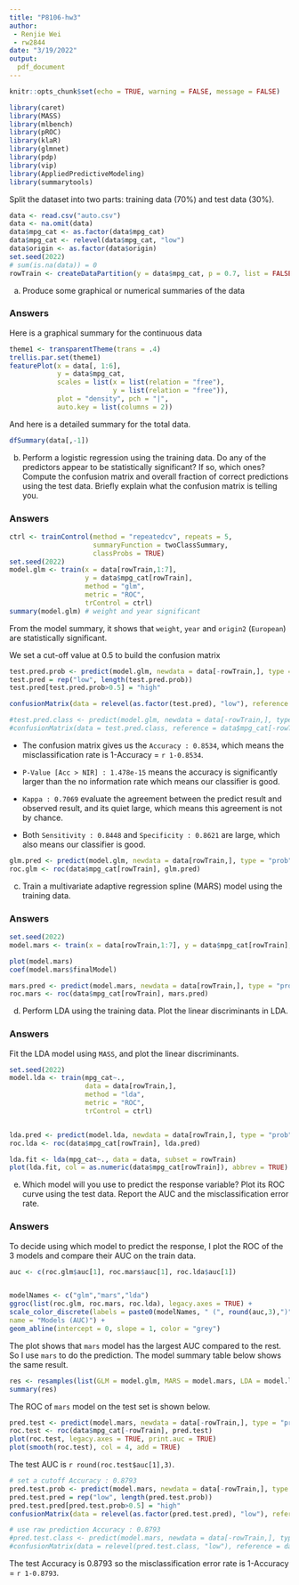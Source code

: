 ```yaml
---
title: "P8106-hw3"
author: 
 - Renjie Wei
 - rw2844
date: "3/19/2022"
output:
  pdf_document
---
```


```r
knitr::opts_chunk$set(echo = TRUE, warning = FALSE, message = FALSE)
```
```r
library(caret)
library(MASS)
library(mlbench)
library(pROC)
library(klaR)
library(glmnet)
library(pdp)
library(vip)
library(AppliedPredictiveModeling)
library(summarytools)
```


Split the dataset into two parts: training data (70%) and test data (30%).
```r
data <- read.csv("auto.csv")
data <- na.omit(data)
data$mpg_cat <- as.factor(data$mpg_cat)
data$mpg_cat <- relevel(data$mpg_cat, "low")
data$origin <- as.factor(data$origin)
set.seed(2022)
# sum(is.na(data)) = 0
rowTrain <- createDataPartition(y = data$mpg_cat, p = 0.7, list = FALSE)
```


(a) Produce some graphical or numerical summaries of the data

### Answers

Here is a graphical summary for the continuous data
```r
theme1 <- transparentTheme(trans = .4)
trellis.par.set(theme1)
featurePlot(x = data[, 1:6], 
            y = data$mpg_cat,
            scales = list(x = list(relation = "free"), 
                          y = list(relation = "free")),
            plot = "density", pch = "|", 
            auto.key = list(columns = 2))

```

And here is a detailed summary for the total data.
```r
dfSummary(data[,-1])
```


(b) Perform a logistic regression using the training data. Do any of the predictors appear to be statistically significant? If so, which ones? Compute the confusion matrix and overall fraction of correct predictions using the test data. Briefly explain what the confusion matrix is telling you.

### Answers

```r
ctrl <- trainControl(method = "repeatedcv", repeats = 5,
                     summaryFunction = twoClassSummary,
                     classProbs = TRUE)
set.seed(2022)
model.glm <- train(x = data[rowTrain,1:7],
                   y = data$mpg_cat[rowTrain],
                   method = "glm",
                   metric = "ROC",
                   trControl = ctrl)
summary(model.glm) # weight and year significant
```
From the model summary, it shows that `weight`, `year` and `origin2` (`European`) are statistically significant.


We set a cut-off value at 0.5 to build the confusion matrix
```r
test.pred.prob <- predict(model.glm, newdata = data[-rowTrain,], type = "prob")[,2]
test.pred = rep("low", length(test.pred.prob))
test.pred[test.pred.prob>0.5] = "high"

confusionMatrix(data = relevel(as.factor(test.pred), "low"), reference = data$mpg_cat[-rowTrain], positive = "high")

#test.pred.class <- predict(model.glm, newdata = data[-rowTrain,], type = "raw")
#confusionMatrix(data = test.pred.class, reference = data$mpg_cat[-rowTrain], positive = "high")
```
- The confusion matrix gives us the `Accuracy : 0.8534 `, which means the misclassification rate is 1-Accuracy = `r 1-0.8534`. 

- `P-Value [Acc > NIR] : 1.478e-15` means the accuracy is significantly larger than the no information rate which means our classifier is good. 

- `Kappa : 0.7069` evaluate the agreement between the predict result and observed result, and its quiet large, which means this agreement is not by chance.

- Both `Sensitivity : 0.8448` and `Specificity : 0.8621` are large, which also means our classifier is good.


```r
glm.pred <- predict(model.glm, newdata = data[rowTrain,], type = "prob")[,2]
roc.glm <- roc(data$mpg_cat[rowTrain], glm.pred)
```

(c) Train a multivariate adaptive regression spline (MARS) model using the training data.

### Answers

```r
set.seed(2022)
model.mars <- train(x = data[rowTrain,1:7], y = data$mpg_cat[rowTrain], method = "earth", tuneGrid = expand.grid(degree = 1:5, nprune = 2:25), metric = "ROC", trControl = ctrl)

plot(model.mars)
coef(model.mars$finalModel)

mars.pred <- predict(model.mars, newdata = data[rowTrain,], type = "prob")[,2]
roc.mars <- roc(data$mpg_cat[rowTrain], mars.pred)
```

(d) Perform LDA using the training data. Plot the linear discriminants in LDA.

### Answers

Fit the LDA model using `MASS`, and plot the linear discriminants.
```r
set.seed(2022)
model.lda <- train(mpg_cat~., 
                   data = data[rowTrain,],
                   method = "lda",
                   metric = "ROC",
                   trControl = ctrl)


lda.pred <- predict(model.lda, newdata = data[rowTrain,], type = "prob" )[,2]
roc.lda <- roc(data$mpg_cat[rowTrain], lda.pred)

lda.fit <- lda(mpg_cat~., data = data, subset = rowTrain)
plot(lda.fit, col = as.numeric(data$mpg_cat[rowTrain]), abbrev = TRUE)
```

(e) Which model will you use to predict the response variable? Plot its ROC curve using the test data. Report the AUC and the misclassification error rate.

### Answers

To decide using which model to predict the response, I plot the ROC of the 3 models and compare their AUC on the train data.
```r
auc <- c(roc.glm$auc[1], roc.mars$auc[1], roc.lda$auc[1])


modelNames <- c("glm","mars","lda")
ggroc(list(roc.glm, roc.mars, roc.lda), legacy.axes = TRUE) +
scale_color_discrete(labels = paste0(modelNames, " (", round(auc,3),")"),
name = "Models (AUC)") +
geom_abline(intercept = 0, slope = 1, color = "grey")

```

The plot shows that `mars` model has the largest AUC compared to the rest. So I use `mars` to do the prediction. The model summary table below shows the same result.
```r
res <- resamples(list(GLM = model.glm, MARS = model.mars, LDA = model.lda))
summary(res)
```

The ROC of `mars` model on the test set is shown below.

```r
pred.test <- predict(model.mars, newdata = data[-rowTrain,], type = "prob")[,2]
roc.test <- roc(data$mpg_cat[-rowTrain], pred.test) 
plot(roc.test, legacy.axes = TRUE, print.auc = TRUE)
plot(smooth(roc.test), col = 4, add = TRUE)
```

The test AUC is `r round(roc.test$auc[1],3)`.

```r
# set a cutoff Accuracy : 0.8793 
pred.test.prob <- predict(model.mars, newdata = data[-rowTrain,], type = "prob")[,2]
pred.test.pred = rep("low", length(pred.test.prob))
pred.test.pred[pred.test.prob>0.5] = "high"
confusionMatrix(data = relevel(as.factor(pred.test.pred), "low"), reference = data$mpg_cat[-rowTrain], positive = "high")

# use raw prediction Accuracy : 0.8793
#pred.test.class <- predict(model.mars, newdata = data[-rowTrain,], type = "raw")
#confusionMatrix(data = relevel(pred.test.class, "low"), reference = data$mpg_cat[-rowTrain], positive = "high")


```

The test Accuracy is 0.8793 so the misclassification error rate is 1-Accuracy = `r 1-0.8793`.
